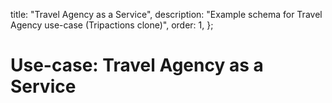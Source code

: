   title: "Travel Agency as a Service",
  description: "Example schema for Travel Agency use-case (Tripactions clone)",
  order: 1,
};

# Use-case: Travel Agency as a Service
